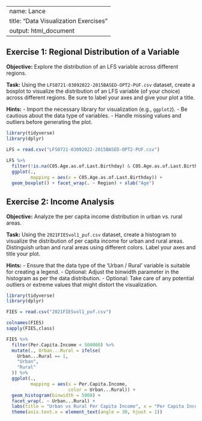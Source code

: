 
---
name: Lance
title: "Data Visualization Exercises"
output: html_document
---

## Exercise 1: Regional Distribution of a Variable

**Objective:** Explore the distribution of an LFS variable across different regions.

**Task:** Using the `LFS0721-03092022-2015BASED-OPT2-PUF.csv` dataset, create a boxplot to visualize the distribution of an LFS variable (of your choice) across different regions. Be sure to label your axes and give your plot a title. 

**Hints:**
- Import the necessary library for visualization (e.g., `ggplot2`).
- Be cautious about the data type of variables.
- Handle missing values and outliers before generating the plot.

```r
library(tidyverse)
library(dplyr)

LFS = read.csv("LFS0721-03092022-2015BASED-OPT2-PUF.csv") 
  
LFS %>% 
  filter(!is.na(C05.Age.as.of.Last.Birthday) & C05.Age.as.of.Last.Birthday < 75) %>% 
  ggplot(.,
         mapping = aes(x = C05.Age.as.of.Last.Birthday)) + 
  geom_boxplot() + facet_wrap(. ~ Region) + xlab("Age") 
```

## Exercise 2: Income Analysis

**Objective:** Analyze the per capita income distribution in urban vs. rural areas.

**Task:** Using the `2021FIESvol1_puf.csv` dataset, create a histogram to visualize the distribution of per capita income for urban and rural areas. Distinguish urban and rural areas using different colors. Label your axes and title your plot.

**Hints:**
- Ensure that the data type of the 'Urban / Rural' variable is suitable for creating a legend.
- Optional: Adjust the binwidth parameter in the histogram as per the data distribution.
- Optional: Take care of any potential outliers or extreme values that might distort the visualization.

```r
library(tidyverse)
library(dplyr)

FIES = read.csv("2021FIESvol1_puf.csv")

colnames(FIES)
sapply(FIES,class)

FIES %>% 
  filter(Per.Capita.Income < 500000) %>% 
  mutate(., Urban...Rural = ifelse(
    Urban...Rural == 1,
    "Urban",
    "Rural"
  )) %>% 
  ggplot(.,
         mapping = aes(x = Per.Capita.Income,
                       color = Urban...Rural)) + 
  geom_histogram(binwidth = 5000) +
  facet_wrap(. ~ Urban...Rural) +
  labs(title = "Urban vs Rural Per Capita Income", x = "Per Capita Income", y = "") +
  theme(axis.text.x = element_text(angle = 30, hjust = 1))
```
